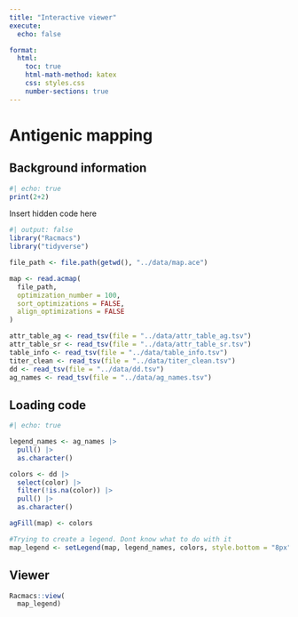 ```yaml
---
title: "Interactive viewer"
execute:
  echo: false

format:
  html:
    toc: true
    html-math-method: katex
    css: styles.css
    number-sections: true
---
```


# Antigenic mapping

## Background information

```r
#| echo: true
print(2+2)
```

Insert hidden code here

```r
#| output: false 
library("Racmacs")
library("tidyverse")

file_path <- file.path(getwd(), "../data/map.ace")

map <- read.acmap(
  file_path,
  optimization_number = 100,
  sort_optimizations = FALSE,
  align_optimizations = FALSE
)

attr_table_ag <- read_tsv(file = "../data/attr_table_ag.tsv")
attr_table_sr <- read_tsv(file = "../data/attr_table_sr.tsv")
table_info <- read_tsv(file = "../data/table_info.tsv")
titer_clean <- read_tsv(file = "../data/titer_clean.tsv")
dd <- read_tsv(file = "../data/dd.tsv")
ag_names <- read_tsv(file = "../data/ag_names.tsv")

```

## Loading code

```r
#| echo: true

legend_names <- ag_names |> 
  pull() |> 
  as.character()

colors <- dd |> 
  select(color) |> 
  filter(!is.na(color)) |> 
  pull() |> 
  as.character()

agFill(map) <- colors

#Trying to create a legend. Dont know what to do with it
map_legend <- setLegend(map, legend_names, colors, style.bottom = "8px", style.right = "8px")

```

## Viewer

```r


Racmacs::view(
  map_legend)

```
